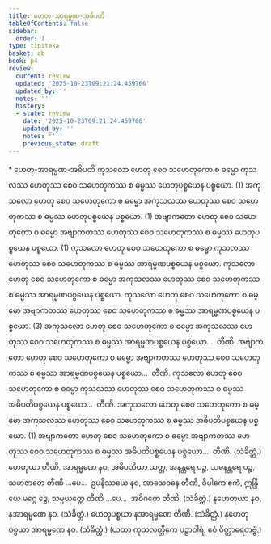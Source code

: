 ```yaml
---
title: ဟေတု-အာရမ္မဏ-အဓိပတိ
tableOfContents: false
sidebar:
  order: 1
type: tipitaka
basket: ab
book: p4
review:
  current: review
  updated: '2025-10-23T09:21:24.459766'
  updated_by: ''
  notes: ''
  history:
  - state: review
    date: '2025-10-23T09:21:24.459766'
    updated_by: ''
    notes: ''
    previous_state: draft
---
```



<ReviewStatus review={frontmatter.review} showDetails={true} />

<HypothesisAnnotation frontmatter={frontmatter} />

<DynamicBreadcrumb />

<Paragraph type="center" book="p4">
* ဟေတု-အာရမ္မဏ-အဓိပတိ
</Paragraph>

<Division number="22" book="p4" e="ch" v="39" p="572">

<Paragraph number="1010" book="p4">
ကုသလော ဟေတု စေဝ သဟေတုကော စ ဓမ္မော ကုသလဿ ဟေတုဿ စေဝ သဟေတုကဿ စ ဓမ္မဿ ဟေတုပစ္စယေန ပစ္စယော. (1)
</Paragraph>

<Paragraph number="1011" book="p4">
အကုသလော ဟေတု စေဝ သဟေတုကော စ ဓမ္မော အကုသလဿ ဟေတုဿ စေဝ သဟေတုကဿ စ ဓမ္မဿ ဟေတုပစ္စယေန ပစ္စယော. (1)
</Paragraph>

<Paragraph number="1012" book="p4">
အဗျာကတော ဟေတု စေဝ သဟေတုကော စ ဓမ္မော အဗျာကတဿ ဟေတုဿ စေဝ သဟေတုကဿ စ ဓမ္မဿ ဟေတုပစ္စယေန ပစ္စယော. (1)
</Paragraph>

<Paragraph number="1013" book="p4">
ကုသလော ဟေတု စေဝ သဟေတုကော စ ဓမ္မော ကုသလဿ ဟေတုဿ စေဝ သဟေတုကဿ စ ဓမ္မဿ အာရမ္မဏပစ္စယေန ပစ္စယော. ကုသလော ဟေတု စေဝ သဟေတုကော စ ဓမ္မော အကုသလဿ ဟေတုဿ စေဝ သဟေတုကဿ စ ဓမ္မဿ အာရမ္မဏပစ္စယေန ပစ္စယော. ကုသလော ဟေတု စေဝ သဟေတုကော စ ဓမ္မော အဗျာကတဿ ဟေတုဿ စေဝ သဟေတုကဿ စ ဓမ္မဿ အာရမ္မဏပစ္စယေန ပစ္စယော. (3)
</Paragraph>

<Paragraph number="1014" book="p4">
အကုသလော ဟေတု စေဝ သဟေတုကော စ ဓမ္မော အကုသလဿ ဟေတုဿ စေဝ သဟေတုကဿ စ ဓမ္မဿ အာရမ္မဏပစ္စယေန ပစ္စယော…  တီဏိ.
</Paragraph>

<Paragraph number="1015" book="p4">
အဗျာကတော ဟေတု စေဝ သဟေတုကော စ ဓမ္မော အဗျာကတဿ ဟေတုဿ စေဝ သဟေတုကဿ စ ဓမ္မဿ အာရမ္မဏပစ္စယေန ပစ္စယော…  တီဏိ.
</Paragraph>

<Paragraph number="1016" book="p4">
ကုသလော ဟေတု စေဝ သဟေတုကော စ ဓမ္မော ကုသလဿ ဟေတုဿ စေဝ သဟေတုကဿ စ ဓမ္မဿ အဓိပတိပစ္စယေန ပစ္စယော…  တီဏိ.
</Paragraph>

<Paragraph number="1017" book="p4">
အကုသလော ဟေတု စေဝ သဟေတုကော စ ဓမ္မော အကုသလဿ ဟေတုဿ စေဝ သဟေတုကဿ စ ဓမ္မဿ အဓိပတိပစ္စယေန ပစ္စယော. (1)
</Paragraph>

<Paragraph number="1018" book="p4">
အဗျာကတော ဟေတု စေဝ သဟေတုကော စ ဓမ္မော အဗျာကတဿ ဟေတုဿ စေဝ သဟေတုကဿ စ ဓမ္မဿ အဓိပတိပစ္စယေန ပစ္စယော…  တီဏိ. (သံခိတ္တံ.)
</Paragraph>

</Division>
<Division number="23" book="p4" e="ch" v="39" p="572">

<Paragraph number="1019" book="p4">
ဟေတုယာ တီဏိ, အာရမ္မဏေ နဝ, အဓိပတိယာ သတ္တ, အနန္တရေ ပဉ္စ, သမနန္တရေ ပဉ္စ, သဟဇာတေ တီဏိ …ပေ…  ဥပနိဿယေ နဝ, အာသေဝနေ တီဏိ, ဝိပါကေ ဧကံ, ဣန္ဒြိယေ မဂ္ဂေ ဒွေ, သမ္ပယုတ္တေ တီဏိ …ပေ…  အဝိဂတေ တီဏိ. (သံခိတ္တံ.)
</Paragraph>

<Paragraph number="1020" book="p4">
နဟေတုယာ နဝ, နအာရမ္မဏေ နဝ. (သံခိတ္တံ.)
</Paragraph>

<Paragraph number="1021" book="p4">
ဟေတုပစ္စယာ နအာရမ္မဏေ တီဏိ. (သံခိတ္တံ.)
</Paragraph>

<Paragraph number="1022" book="p4">
နဟေတုပစ္စယာ အာရမ္မဏေ နဝ. (သံခိတ္တံ.)

</Paragraph>
</Division>

<Paragraph number="1023" type="center" book="p4">
(ယထာ ကုသလတ္တိကေ ပဉှာဝါရံ, ဧဝံ ဝိတ္ထာရေတဗ္ဗံ.)
</Paragraph>